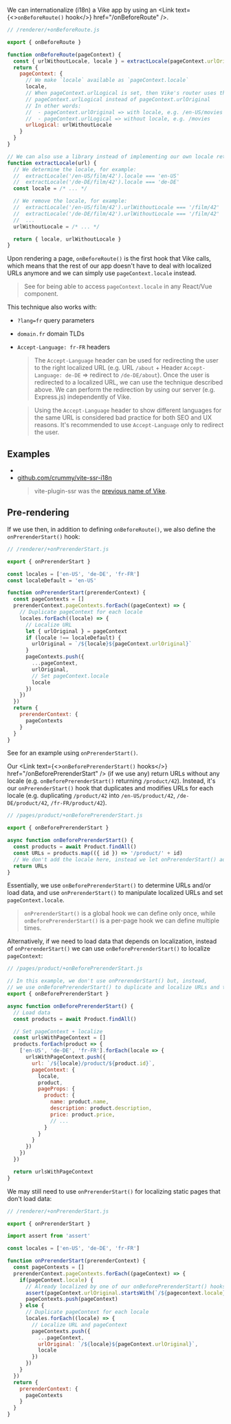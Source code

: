 
We can internationalize (i18n) a Vike app by using an <Link text={<><code>onBeforeRoute()</code> hook</>} href="/onBeforeRoute" />.

```js
// /renderer/+onBeforeRoute.js

export { onBeforeRoute }

function onBeforeRoute(pageContext) {
  const { urlWithoutLocale, locale } = extractLocale(pageContext.urlOriginal)
  return {
    pageContext: {
      // We make `locale` available as `pageContext.locale`
      locale,
      // When pageContext.urlLogical is set, then Vike's router uses the value of
      // pageContext.urlLogical instead of pageContext.urlOriginal
      // In other words:
      //  - pageContext.urlOriginal => with locale, e.g. /en-US/movies
      //  - pageContext.urlLogical => without locale, e.g. /movies
      urlLogical: urlWithoutLocale
    }
  }
}

// We can also use a library instead of implementing our own locale retrieval mechanism
function extractLocale(url) {
  // We determine the locale, for example:
  //  extractLocale('/en-US/film/42').locale === 'en-US'
  //  extractLocale('/de-DE/film/42').locale === 'de-DE'
  const locale = /* ... */

  // We remove the locale, for example:
  //  extractLocale('/en-US/film/42').urlWithoutLocale === '/film/42'
  //  extractLocale('/de-DE/film/42').urlWithoutLocale === '/film/42'
  //  ...
  urlWithoutLocale = /* ... */

  return { locale, urlWithoutLocale }
}
```

Upon rendering a page, `onBeforeRoute()` is the first hook that Vike calls, which means that the rest of our app doesn't have to deal with localized URLs anymore and we can simply use `pageContext.locale` instead.

> See <Link href="/pageContext-anywhere" /> for being able to access `pageContext.locale` in any React/Vue component.

This technique also works with:

- `?lang=fr` query parameters
- `domain.fr` domain TLDs
- `Accept-Language: fr-FR` headers
   > The `Accept-Language` header can be used for redirecting the user to the right localized URL (e.g. URL `/about` + Header `Accept-Language: de-DE` => redirect to `/de-DE/about`). Once the user is redirected to a localized URL, we can use the technique described above. We can perform the redirection by using our server (e.g. Express.js) independently of Vike.

   > Using the `Accept-Language` header to show different languages for the same URL is considered bad practice for both SEO and UX reasons. It's recommended to use `Accept-Language` only to redirect the user.


## Examples

 - <RepoLink path='/examples/i18n-v1/' />
 - [github.com/crummy/vite-ssr-i18n](https://github.com/crummy/vite-ssr-i18n)
   > vite-plugin-ssr was the [previous name of Vike](https://vite-plugin-ssr.com/vike).

## Pre-rendering

If we use <Link text="pre-rendering" href="/pre-rendering" /> then, in addition to defining `onBeforeRoute()`, we also
define the `onPrerenderStart()` hook:

```js
// /renderer/+onPrerenderStart.js

export { onPrerenderStart }

const locales = ['en-US', 'de-DE', 'fr-FR']
const localeDefault = 'en-US'

function onPrerenderStart(prerenderContext) {
  const pageContexts = []
  prerenderContext.pageContexts.forEach((pageContext) => {
    // Duplicate pageContext for each locale
    locales.forEach((locale) => {
      // Localize URL
      let { urlOriginal } = pageContext
      if (locale !== localeDefault) {
        urlOriginal = `/${locale}${pageContext.urlOriginal}`
      }
      pageContexts.push({
        ...pageContext,
        urlOriginal,
        // Set pageContext.locale
        locale
      })
    })
  })
  return {
    prerenderContext: {
      pageContexts
    }
  }
}
```

See <RepoLink path='/examples/i18n-v1/' /> for an example using `onPrerenderStart()`.

Our <Link text={<><code>onBeforePrerenderStart()</code> hooks</>} href="/onBeforePrerenderStart" /> (if we use any) return URLs without any locale (e.g. `onBeforePrerenderStart()` returning `/product/42`). Instead, it's our `onPrerenderStart()` hook that duplicates and modifies URLs for each locale (e.g. duplicating `/product/42` into `/en-US/product/42`, `/de-DE/product/42`, `/fr-FR/product/42`).

```js
// /pages/product/+onBeforePrerenderStart.js

export { onBeforePrerenderStart }

async function onBeforePrerenderStart() {
  const products = await Product.findAll()
  const URLs = products.map(({ id }) => '/product/' + id)
  // We don't add the locale here, instead we let onPrerenderStart() add the locales
  return URLs
}
```

Essentially, we use `onBeforePrerenderStart()` to determine URLs and/or load data, and use `onPrerenderStart()` to
manipulate localized URLs and set `pageContext.locale`.

> `onPrerenderStart()` is a global hook we can define only once, while `onBeforePrerenderStart()` is a per-page hook we can define multiple times.

Alternatively, if we need to load data that depends on localization, instead of `onPrerenderStart()` we can use
`onBeforePrerenderStart()` to localize `pageContext`:

```js
// /pages/product/+onBeforePrerenderStart.js

// In this example, we don't use onPrerenderStart() but, instead,
// we use onBeforePrerenderStart() to duplicate and localize URLs and their pageContext
export { onBeforePrerenderStart }

async function onBeforePrerenderStart() {
  // Load data
  const products = await Product.findAll()

  // Set pageContext + localize
  const urlsWithPageContext = []
  products.forEach(product => {
    ['en-US', 'de-DE', 'fr-FR'].forEach(locale => {
      urlsWithPageContext.push({
        url: `/${locale}/product/${product.id}`,
        pageContext: {
          locale,
          product,
          pageProps: {
            product: {
              name: product.name,
              description: product.description,
              price: product.price,
              // ...
            }
          }
        }
      })
    })
  })

  return urlsWithPageContext
}
```

We may still need to use `onPrerenderStart()` for localizing static pages that don't load data:

```js
// /renderer/+onPrerenderStart.js

export { onPrerenderStart }

import assert from 'assert'

const locales = ['en-US', 'de-DE', 'fr-FR']

function onPrerenderStart(prerenderContext) {
  const pageContexts = []
  prerenderContext.pageContexts.forEach((pageContext) => {
    if(pageContext.locale) {
      // Already localized by one of our onBeforePrerenderStart() hooks
      assert(pageContext.urlOriginal.startsWith(`/${pagecontext.locale}/`))
      pageContexts.push(pageContext)
    } else {
      // Duplicate pageContext for each locale
      locales.forEach((locale) => {
        // Localize URL and pageContext
        pageContexts.push({
          ...pageContext,
          urlOriginal: `/${locale}${pageContext.urlOriginal}`,
          locale
        })
      })
    }
  })
  return {
    prerenderContext: {
      pageContexts
    }
  }
}
```
